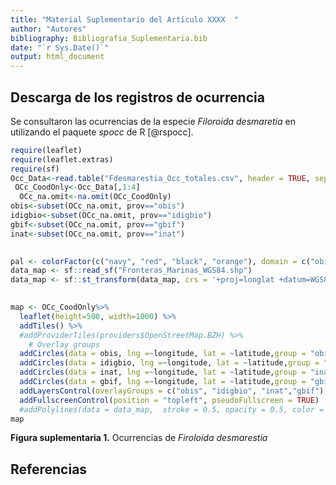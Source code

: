 ```yaml
---
title: "Material Suplementario del Artículo XXXX  "
author: "Autores"
bibliography: Bibliografia_Suplementaria.bib  
date: "`r Sys.Date()`"
output: html_document
---
```


## Descarga de los registros de ocurrencia

Se consultaron las ocurrencias de la especie *Filoroida desmaretia* en utilizando el paquete *spocc* de R [@rspocc].




```r
require(leaflet)
require(leaflet.extras)
require(sf)
Occ_Data<-read.table("Fdesmarestia_Occ_totales.csv", header = TRUE, sep=",")
 OCc_CoodOnly<-Occ_Data[,1:4]
  OCc_na.omit<-na.omit(OCc_CoodOnly)
obis<-subset(OCc_na.omit, prov=="obis")
idigbio<-subset(OCc_na.omit, prov=="idigbio")
gbif<-subset(OCc_na.omit, prov=="gbif")
inat<-subset(OCc_na.omit, prov=="inat")
  

pal <- colorFactor(c("navy", "red", "black", "orange"), domain = c("obis", "idigbio", "inat","gbif" ))
data_map <- sf::read_sf("Fronteras_Marinas_WGS84.shp")
data_map <- sf::st_transform(data_map, crs = '+proj=longlat +datum=WGS84')

 
map <- OCc_CoodOnly%>%
  leaflet(height=500, width=1000) %>%
  addTiles() %>%
  #addProviderTiles(providers$OpenStreetMap.BZH) %>%
    # Overlay groups
  addCircles(data = obis, lng =~longitude, lat = ~latitude,group = "obis", color = "blue")%>%
  addCircles(data = idigbio, lng =~longitude, lat = ~latitude,group = "idigbio", color = "green")%>%
  addCircles(data = inat, lng =~longitude, lat = ~latitude,group = "inat", color = "black")%>%
  addCircles(data = gbif, lng =~longitude, lat = ~latitude,group = "gbif", color = "orangered")%>%
  addLayersControl(overlayGroups = c("obis", "idigbio", "inat","gbif"),    options = layersControlOptions(collapsed = FALSE))%>%
  addFullscreenControl(position = "topleft", pseudoFullscreen = TRUE)
  #addPolylines(data = data_map,  stroke = 0.5, opacity = 0.5, color = "black", group = "Límites",)
map
```


**Figura suplementaria 1.** Ocurrencias de *Firoloida desmarestia* 

## Referencias